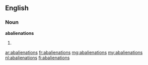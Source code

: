 ==English==

===Noun===
'''abalienations'''

# {{plural of|abalienation}}

[[ar:abalienations]]
[[fr:abalienations]]
[[mg:abalienations]]
[[my:abalienations]]
[[nl:abalienations]]
[[fi:abalienations]]